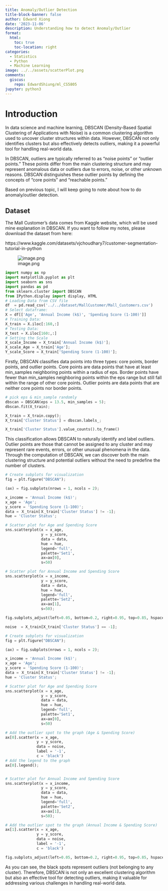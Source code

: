 ```yaml
---
title: Anomaly/Outlier Detection
title-block-banner: false
author: Edward Xiong
date: '2023-11-06'
description: Understanding how to detect Anomaly/Outlier
format:
  html:
    toc: true
    toc-location: right
categories:
  - Statistics
  - Python
  - Machine Learning
image: ../../assets/scatterPlot.png
comments:
  giscus:
    repo: EdwardShiung/ml_CS5805
jupyter: python3
---
```


# Introduction
In data science and machine learning, DBSCAN (Density-Based Spatial Clustering of Applications with Noise) is a common clustering algorithm used to uncover cluster structures within data. However, DBSCAN not only identifies clusters but also effectively detects outliers, making it a powerful tool for handling real-world data.

In DBSCAN, outliers are typically referred to as "noise points" or "outlier points." These points differ from the main clustering structure and may represent anomalous data or outliers due to errors, noise, or other unknown reasons. DBSCAN distinguishes these outlier points by defining the concepts of "core points" and "reachable points."

Based on previous topic, I will keep going to note about how to do anomaly/outlier detection.

## Dataset
The Mall Customer's data comes from Kaggle website, which will be used mine explanation in DBSCAN. If you want to follow my notes, please download the dataset from here:

https://www.kaggle.com/datasets/vjchoudhary7/customer-segmentation-tutorial-in-python

![image.png](../../assets/cluster_DBSCAN.png)

```python
import numpy as np
import matplotlib.pyplot as plt
import seaborn as sns
import pandas as pd
from sklearn.cluster import DBSCAN
from IPython.display import display, HTML
# Loading Data from CSV file
df  = pd.read_csv('../../dataset/MallCustomer/Mall_Customers.csv')
# Select dataframe:
X = df[['Age', 'Annual Income (k$)', 'Spending Score (1-100)']]
# Training Data:
X_train = X.iloc[:160,:]
# Testing Data:
X_test = X.iloc[160:,:]
# Setting the Scale
X_scale_Income = X_train['Annual Income (k$)'];
X_scale_Age = X_train['Age'];
Y_scale_Score = X_train['Spending Score (1-100)'];
```

Firstly, DBSCAN classifies data points into three types: core points, border points, and outlier points. Core points are data points that have at least min_samples neighboring points within a radius of eps. Border points have fewer than min_samples neighboring points within the eps range but still fall within the range of other core points. Outlier points are data points that are neither core points nor border points.

```python
# pick eps & min_sample randomly
dbscan = DBSCAN(eps = 13.5, min_samples = 5);
dbscan.fit(X_train);
```

```python
X_train = X_train.copy();
X_train['Cluster Status'] = dbscan.labels_;
```

```python
X_train['Cluster Status'].value_counts().to_frame()
```

This classification allows DBSCAN to naturally identify and label outliers. Outlier points are those that cannot be assigned to any cluster and may represent rare events, errors, or other unusual phenomena in the data. Through the computation of DBSCAN, we can discover both the main clustering structure and potential outliers without the need to predefine the number of clusters.

```python
# Create subplots for visualization
fig = plt.figure("DBSCAN");

(ax) = fig.subplots(nrows = 1, ncols = 2);

x_income = 'Annual Income (k$)';
x_age = 'Age';
y_score = 'Spending Score (1-100)';
data = Ｘ_train[Ｘ_train['Cluster Status'] != -1];
hue = 'Cluster Status';

# Scatter plot for Age and Spending Score
sns.scatterplot(x = x_age,
                y = y_score,
                data = data,
                hue = hue,
                legend='full',
                palette='Set1',
                ax=ax[0],
                s=50)

# Scatter plot for Annual Income and Spending Score
sns.scatterplot(x = x_income,
                y = y_score,
                data = data,
                hue = hue,
                legend='full',
                palette='Set2',
                ax=ax[1],
                s=50);

fig.subplots_adjust(left=0.05, bottom=0.2, right=0.95, top=0.85, hspace=0.1, wspace=0.25)
```

```python
noise  = X_train[X_train['Cluster Status'] == -1];
```

```python
# Create subplots for visualization
fig = plt.figure("DBSCAN");

(ax) = fig.subplots(nrows = 1, ncols = 2);

x_income = 'Annual Income (k$)';
x_age = 'Age';
y_score = 'Spending Score (1-100)';
data = Ｘ_train[Ｘ_train['Cluster Status'] != -1];
hue = 'Cluster Status';

# Scatter plot for Age and Spending Score
sns.scatterplot(x = x_age,
                y = y_score,
                data = data,
                hue = hue,
                legend='full',
                palette='Set1',
                ax=ax[0],
                s=50)

# Add the outlier spot to the graph (Age & Spending Score)
ax[0].scatter(x = x_age,
              y = y_score,
              data = noise,
              label = '-1',
              c = 'black')
# Add the legend to the graph
ax[0].legend();


# Scatter plot for Annual Income and Spending Score
sns.scatterplot(x = x_income,
                y = y_score,
                data = data,
                hue = hue,
                legend='full',
                palette='Set2',
                ax=ax[1],
                s=50);

# Add the outlier spot to the graph (Annual Income & Spending Score)
ax[1].scatter(x = x_age,
              y = y_score,
              data = noise,
              label = '-1',
              c = 'black')

fig.subplots_adjust(left=0.05, bottom=0.2, right=0.95, top=0.85, hspace=0.1, wspace=0.25)
```

As you can see, the black spots represent outliers (not belonging to any cluster). Therefore, DBSCAN is not only an excellent clustering algorithm but also an effective tool for detecting outliers, making it valuable for addressing various challenges in handling real-world data.

